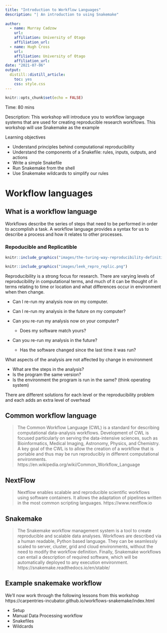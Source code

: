 ```yaml
---
title: "Introduction to Workflow Languages"
description: "| An introduction to using Snakemake"
  
author:
  - name: Murray Cadzow 
    url: 
    affiliation: University of Otago
    affiliation_url:
  - name: Hugh Cross 
    url: 
    affiliation: University of Otago
    affiliation_url:  
date: "2021-07-06"
output: 
  distill::distill_article:
    toc: yes
    css: style.css
---
```


```r
knitr::opts_chunk$set(echo = FALSE)
```

Time: 80 mins

Description: This workshop will introduce you to workflow language systems that are used for creating reproducible research workflows. This workshop will use Snakemake as the example

Learning objectives


- Understand principles behind computational reproducibility
- Understand the components of a Snakefile: rules, inputs, outputs, and actions
- Write a simple Snakefile
- Run Snakemake from the shell
- Use Snakemake wildcards to simplify our rules


# Workflow languages

## What is a workflow language

Workflows describe the series of steps that need to be performed in order to accomplish a task. A workflow language provides a syntax for us to describe a process and how it relates to other processes.


### Repoducible and Replicatible

```r
knitr::include_graphics("images/the-turing-way-reproducibility-definition.jpg")
```



```r
knitr::include_graphics("images/leek_repro_replic.png")
```


Reproducibility is a strong focus for research. There are varying levels of reproducibility in computational terms, and much of it can be thought of in terms relating to time or location and what differences occur in environment when then change.

- Can I re-run my analysis now on my computer.
- Can I re-run my analysis in the future on my computer?

- Can you re-run my analysis now on your computer?
  - Does my software match yours?
- Can you re-run my analysis in the future?
  - Has the software changed since the last time it was run?

What aspects of the analysis are not affected by change in environment

- What are the steps in the analysis?
- Is the program the same version?
- Is the environment the program is run in the same? (think operating system)

There are different solutions for each level or the reproducibility problem and each adds an extra level of overhead


## Common workflow language

> The Common Workflow Language (CWL) is a standard for describing computational data-analysis workflows. Development of CWL is focused particularly on serving the data-intensive sciences, such as Bioinformatics, Medical Imaging, Astronomy, Physics, and Chemistry. A key goal of the CWL is to allow the creation of a workflow that is portable and thus may be run reproducibly in different computational environments.
> https://en.wikipedia.org/wiki/Common_Workflow_Language

## NextFlow

> Nextflow enables scalable and reproducible scientific workflows using software containers. It allows the adaptation of pipelines written in the most common scripting languages.
> https://www.nextflow.io


## Snakemake

> The Snakemake workflow management system is a tool to create reproducible and scalable data analyses. Workflows are described via a human readable, Python based language. They can be seamlessly scaled to server, cluster, grid and cloud environments, without the need to modify the workflow definition. Finally, Snakemake workflows can entail a description of required software, which will be automatically deployed to any execution environment.
> https://snakemake.readthedocs.io/en/stable/


## Example snakemake workflow

We'll now work through the following lessons from this workshop https://carpentries-incubator.github.io/workflows-snakemake/index.html

- Setup
- Manual Data Processing workflow
- Snakefiles
- Wildcards





